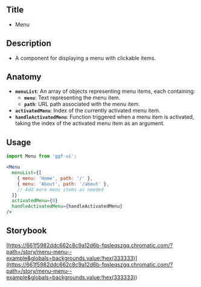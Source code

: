 ## Title

- Menu

## Description

- A component for displaying a menu with clickable items.

## Anatomy

- **`menuList`**: An array of objects representing menu items, each containing:
  - **`menu`**: Text representing the menu item.
  - **`path`**: URL path associated with the menu item.
- **`activatedMenu`**: Index of the currently activated menu item.
- **`handleActivatedMenu`**: Function triggered when a menu item is activated, taking the index of the activated menu item as an argument.

## Usage

```jsx
import Menu from 'ggf-ui';
```

```jsx
<Menu
  menuList={[
    { menu: 'Home', path: '/' },
    { menu: 'About', path: '/about' },
    // Add more menu items as needed
  ]}
  activatedMenu={0}
  handleActivatedMenu={handleActivatedMenu}
/>
```

## Storybook

[https://661f5982ddc662c8c9a12d6b-fqsleqszgq.chromatic.com/?path=/story/menu-menu--example&globals=backgrounds.value:!hex(333333)](<https://661f5982ddc662c8c9a12d6b-fqsleqszgq.chromatic.com/?path=/story/menu-menu--example&globals=backgrounds.value:!hex(333333)>)
